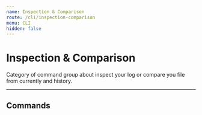 ---
name: Inspection & Comparison
route: /cli/inspection-comparison
menu: CLI
hidden: false
---

# Inspection & Comparison

Category of command group about inspect your log or compare you file from currently and history.

___

## Commands